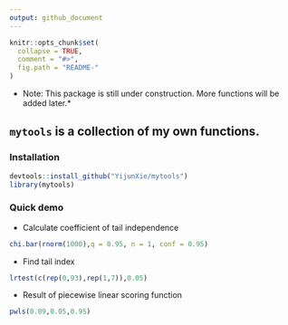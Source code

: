 ```yaml
---
output: github_document
---
```


<!-- README.md is generated from README.Rmd. Please edit that file -->

```r
knitr::opts_chunk$set(
  collapse = TRUE,
  comment = "#>",
  fig.path = "README-"
)
```

* Note: This package is still under construction. More functions will be added later.*

## `mytools` is a collection of my own functions.

### Installation
```r
devtools::install_github("YijunXie/mytools")
library(mytools)
```

### Quick demo
- Calculate coefficient of tail independence
```r
chi.bar(rnorm(1000),q = 0.95, n = 1, conf = 0.95)
```

- Find tail index
```r
lrtest(c(rep(0,93),rep(1,7)),0.05)  
```

- Result of piecewise linear scoring function
```r
pwls(0.09,0.05,0.95)
```



